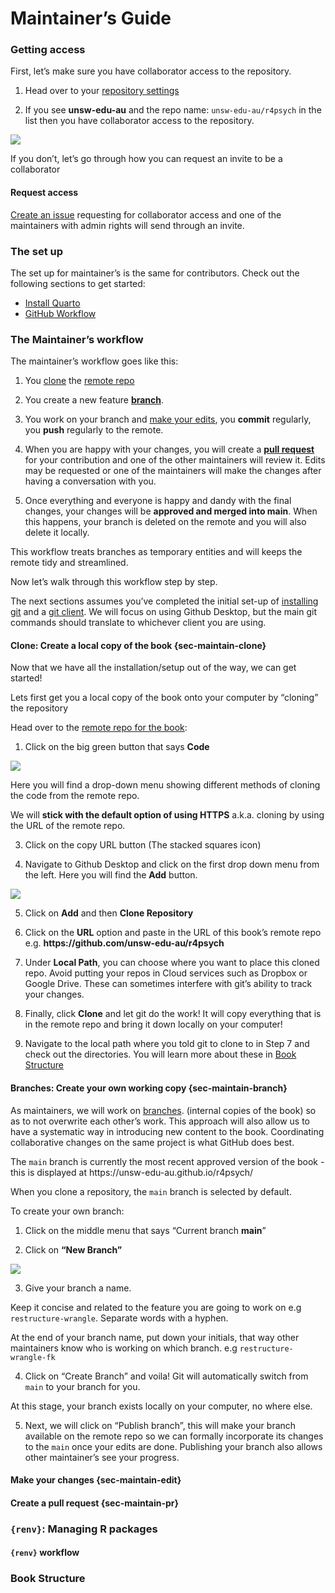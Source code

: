 # Maintainer's Guide

### Getting access

First, let's make sure you have collaborator access to the repository.

1. Head over to your [repository settings](https://github.com/settings/repositories)

2. If you see **unsw-edu-au** and the repo name: `unsw-edu-au/r4psych` in the list then you have collaborator access to the repository.

![](images/repo_access.png)

If you don't, let's go through how you can request an invite to be a collaborator

#### Request access

[Create an issue](https://github.com/unsw-edu-au/r4psych/issues) requesting for collaborator access and one of the maintainers with admin rights will send through an invite. 

### The set up

The set up for maintainer's is the same for contributors. Check out the following sections to get started:

- [Install Quarto](#sec-installquarto)
- [GitHub Workflow](#sec-githubworkflow)

### The Maintainer's workflow

The maintainer's workflow goes like this:

1. You [clone](sec-maintain-clone) the [remote repo](https://github.com/unsw-edu-au/r4psych/)

2. You create a new feature [**branch**](sec-maintain-branch).

2. You work on your branch and [make your edits](sec-maintain-edit), you **commit** regularly, you **push** regularly to the remote. 

3. When you are happy with your changes, you will create a [**pull request**](sec-maintain-pr) for your contribution and one of the other maintainers will review it. Edits may be requested or one of the maintainers will make the changes after having a conversation with you. 

4. Once everything and everyone is happy and dandy with the final changes, your changes will be **approved and merged into main**. When this happens, your branch is deleted on the remote and you will also delete it locally.

This workflow treats branches as temporary entities and will keeps the remote tidy and streamlined.

Now let's walk through this workflow step by step. 

::: {.callout-note}
The next sections assumes you’ve completed the initial set-up of [installing git](#sec-installgit) and a [git client](#sec-installgitclient). We will focus on using Github Desktop, but the main git commands should translate to whichever client you are using.
:::

#### Clone: Create a local copy of the book {sec-maintain-clone}

Now that we have all the installation/setup out of the way, we can get started! 

Lets first get you a local copy of the book onto your computer by "cloning" the repository

Head over to the [remote repo for the book](https://github.com/unsw-edu-au/r4psych): 

1. Click on the big green button that says **Code**

![](images/remote_repo.png)

Here you will find a drop-down menu showing different methods of cloning the code from the remote repo. 

We will **stick with the default option of using HTTPS** a.k.a. cloning by using the URL of the remote repo. 

3. Click on the copy URL button (The stacked squares icon)

4. Navigate to Github Desktop and click on the first drop down menu from the left. Here you will find the **Add** button.

![](images/add_repo.png)

5. Click on **Add** and then **Clone Repository** 

6. Click on the **URL** option and paste in the URL of this book's remote repo e.g. **https://github.com/unsw-edu-au/r4psych**

7. Under **Local Path**, you can choose where you want to place this cloned repo. Avoid putting your repos in Cloud services such as Dropbox or Google Drive. These can sometimes interfere with git's ability to track your changes. 

8. Finally, click **Clone** and let git do the work! It will copy everything that is in the remote repo and bring it down locally on your computer! 

9. Navigate to the local path where you told git to clone to in Step 7 and check out the directories. You will learn more about these in [Book Structure](#sec-bookstructure) 

#### Branches: Create your own working copy {sec-maintain-branch}

As maintainers, we will work on [branches](sec-maintain-branch). (internal copies of the book) so as to not overwrite each other’s work. This approach will also allow us to have a systematic way in introducing new content to the book. Coordinating collaborative changes on the same project is what GitHub does best. 

The `main` branch is currently the most recent approved version of the book - this is displayed at https://unsw-edu-au.github.io/r4psych/

When you clone a repository, the `main` branch is selected by default. 

To create your own branch: 

1. Click on the middle menu that says "Current branch **main**" 

2. Click on **"New Branch"**

![](images/branch.png)

3. Give your branch a name.

Keep it concise and related to the feature you are going to work on e.g `restructure-wrangle`. Separate words with a hyphen. 

At the end of your branch name, put down your initials, that way other maintainers know who is working on which branch. e.g `restructure-wrangle-fk` 

4. Click on "Create Branch" and voila! Git will automatically switch from `main` to your branch for you. 

At this stage, your branch exists locally on your computer, no where else.

5. Next, we will click on "Publish branch", this will make your branch available on the remote repo so we can formally incorporate its changes to the `main` once your edits are done. Publishing your branch also allows other maintainer's see your progress. 

#### Make your changes {sec-maintain-edit}



#### Create a pull request {sec-maintain-pr}

### `{renv}`: Managing R packages 

#### `{renv}` workflow

### Book Structure {#sec-bookstructure}


